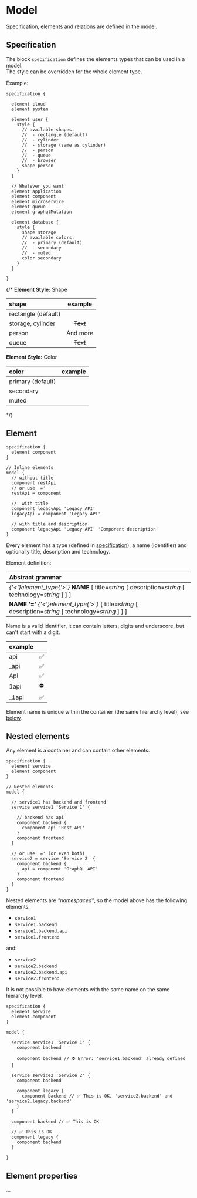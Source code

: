 
# Model

Specification, elements and relations are defined in the model.  

## Specification

The block `specification` defines the elements types that can be used in a model.  
The style can be overridden for the whole element type.

Example:

```likec4
specification {

  element cloud
  element system

  element user {
    style {
      // available shapes:
      //  - rectangle (default)
      //  - cylinder
      //  - storage (same as cylinder)
      //  - person
      //  - queue
      //  - browser
      shape person
    }
  }

  // Whatever you want
  element application
  element component
  element microservice
  element queue
  element graphqlMutation

  element database {
    style {
      shape storage      
      // available colors:
      //  - primary (default)
      //  - secondary
      //  - muted
      color secondary
    }
  }

}
```
{/*
**Element Style:** Shape

| shape        | example |
| :------------ | :---------: |
| rectangle (default)       |
| storage, cylinder |    ~~Text~~ |
| person     |  And more |
| queue |      ~~Text~~ |

**Element Style:** Color

| color        | example |
| :------------ | :---------: |
| primary (default)       |
| secondary |    |
| muted     |  |
*/}

## Element

```likec4 filename="element.c4"
specification {
  element component
}

// Inline elements
model {
  // without title
  component restApi
  // or use '='
  restApi = component

  //  with title
  component legacyApi 'Legacy API'
  legacyApi = component 'Legacy API'

  // with title and description
  component legacyApi 'Legacy API' 'Component description'
}
```

Every element has a type (defined in [specification](#specification)), a name (identifier) and optionally title, description and technology.

Element definition:

| Abstract grammar |
| :--------|
| _{'<'}element_type{'>'}_ **NAME** [ title=_string_  [ description=_string_ [ technology=_string_ ] ] ] |
| **NAME** **'='** _{'<'}element_type{'>'}_  [ title=_string_  [ description=_string_ [ technology=_string_ ] ] ]  |

Name is a valid identifier, it can contain letters, digits and underscore, but can't start with a digit.

| example        | |
| :------------ | :--------- |
| api | ✅ |
| _api | ✅ |
| Api | ✅ |
| 1api | ⛔️ |
| _1api | ✅ |

Element name is unique within the container (the same hierarchy level), see [below](#nested-elements).

## Nested elements

Any element is a container and can contain other elements.

```likec4 filename="nested-elements.c4"
specification {
  element service
  element component
}

// Nested elements
model {

  // service1 has backend and frontend
  service service1 'Service 1' {

    // backend has api
    component backend {
      component api 'Rest API'
    }
    component frontend
  }

  // or use '=' (or even both)
  service2 = service 'Service 2' {    
    component backend {
      api = component 'GraphQL API'
    }
    component frontend
  }
}
```

Nested elements are _"namespaced"_, so the model above has the following elements:

- `service1`  
- `service1.backend`
- `service1.backend.api` 
- `service1.frontend`

and:

- `service2`
- `service2.backend`
- `service2.backend.api`
- `service2.frontend`

It is not possible to have elements with the same name on the same hierarchy level.

```likec4 filename="nested-elements.c4"
specification {
  element service
  element component
}

model {

  service service1 'Service 1' {
    component backend 

    component backend // ⛔️ Error: 'service1.backend' already defined
  }
  
  service service2 'Service 2' {
    component backend 

    component legacy {
      component backend // ✅ This is OK, 'service2.backend' and 'service2.legacy.backend'
    }
  }

  component backend // ✅ This is OK

  // ✅ This is OK
  component legacy {
    component backend
  }

}
```

## Element properties

...

